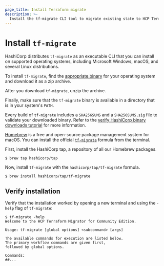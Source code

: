 ```yaml
---
page_title: Install Terraform migrate
description: >-
  Install the tf-migrate CLI tool to migrate existing state to HCP Terraform or Terraform Enterprise.
---
```


# Install `tf-migrate`

HashiCorp distributes `tf-migrate` as an executable CLI that you can install on supported operating systems, including Microsoft Windows, macOS, and several Linux distributions.

<Tabs>

<Tab heading="Manual installation">

To install `tf-migrate`, find the [appropriate binary](https://releases.hashicorp.com/tf-migrate/) for your operating system and download it as a zip archive.

After you download `tf-migrate`, unzip the archive.

Finally, make sure that the `tf-migrate` binary is available in a directory that is in your system's `PATH`. 

Every build of `tf-migrate` includes a `SHA256SUMS` and a `SHA256SUMS.sig` file to validate your downloaded binary. Refer to the [verify HashiCorp binary downloads tutorial](https://developer.hashicorp.com/well-architected-framework/operational-excellence/verify-hashicorp-binary) for more information.

</Tab>

<Tab heading="Homebrew on macOS">

[Homebrew](https://brew.sh/) is a free and open-source package management system for macOS. You can install the official [`tf-migrate`](https://github.com/hashicorp/homebrew-tap) formula from the terminal.

First, install the HashiCorp tap, a repository of all our Homebrew packages.

```
$ brew tap hashicorp/tap
```

Now, install `tf-migrate` with the `hashicorp/tap/tf-migrate` formula.

```
$ brew install hashicorp/tap/tf-migrate
```

</Tab>

</Tabs>

## Verify installation

Verify that the installation worked by opening a new terminal and using the `-help` flag of `tf-migrate`:

```shell-session
$ tf-migrate -help
Welcome to the HCP Terraform Migrator for Community Edition.

Usage: tf-migrate [global options] <subcommand> [args]

The available commands for execution are listed below.
The primary workflow commands are given first,
followed by global options.

Commands:
##...
```